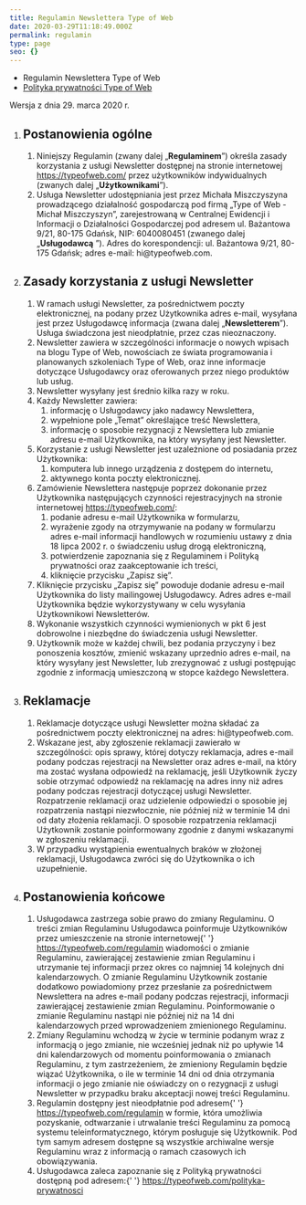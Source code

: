 ```yaml
---
title: Regulamin Newslettera Type of Web
date: 2020-03-29T11:18:49.000Z
permalink: regulamin
type: page
seo: {}
---
```


<ul>
  <li>Regulamin Newslettera Type of Web</li>
  <li>
    <a href="https://typeofweb.com/polityka-prywatnosci/">Polityka prywatności Type of Web</a>
  </li>
</ul>

Wersja z dnia 29. marca 2020 r.

<div class="regulations">
  <ol>
    <li>
      <h2>Postanowienia ogólne</h2>
      <ol>
        <li>
          Niniejszy Regulamin (zwany dalej „<b>Regulaminem</b>”) określa zasady korzystania z usługi Newsletter
          dostępnej na stronie internetowej <a href="https://typeofweb.com/">https://typeofweb.com/</a> przez
          użytkowników indywidualnych (zwanych dalej „<b>Użytkownikami</b>”).
        </li>
        <li>
          Usługa Newsletter udostępniania jest przez Michała Miszczyszyna prowadzącego działalność gospodarczą pod firmą
          „Type of Web - Michał Miszczyszyn”, zarejestrowaną w Centralnej Ewidencji i Informacji o Działalności
          Gospodarczej pod adresem ul. Bażantowa 9/21, 80-175 Gdańsk, NIP: 6040080451 (zwanego dalej „<b>Usługodawcą</b>
          ”). Adres do korespondencji: ul. Bażantowa 9/21, 80-175 Gdańsk; adres e-mail: hi@typeofweb.com.
        </li>
      </ol>
    </li>
    <li>
      <h2>Zasady korzystania z usługi Newsletter</h2>
      <ol>
        <li>
          W ramach usługi Newsletter, za pośrednictwem poczty elektronicznej, na podany przez Użytkownika adres e-mail,
          wysyłana jest przez Usługodawcę informacja (zwana dalej „<b>Newsletterem</b>”). Usługa świadczona jest
          nieodpłatnie, przez czas nieoznaczony.
        </li>
        <li>
          Newsletter zawiera w szczególności informacje o nowych wpisach na blogu Type of Web, nowościach ze świata
          programowania i planowanych szkoleniach Type of Web, oraz inne informacje dotyczące Usługodawcy oraz
          oferowanych przez niego produktów lub usług.
        </li>
        <li> Newsletter wysyłany jest średnio kilka razy w roku. </li>
        <li>
          Każdy Newsletter zawiera:
          <ol>
            <li> informację o Usługodawcy jako nadawcy Newslettera, </li>
            <li> wypełnione pole „Temat” określające treść Newslettera, </li>
            <li>
              informację o sposobie rezygnacji z Newslettera lub zmianie adresu e-mail Użytkownika, na który wysyłany
              jest Newsletter.
            </li>
          </ol>
        </li>
        <li>
          Korzystanie z usługi Newsletter jest uzależnione od posiadania przez Użytkownika:
          <ol>
            <li> komputera lub innego urządzenia z dostępem do internetu, </li>
            <li> aktywnego konta poczty elektronicznej. </li>
          </ol>
        </li>
        <li>
          Zamówienie Newslettera następuje poprzez dokonanie przez Użytkownika następujących czynności rejestracyjnych
          na stronie internetowej <a href="https://typeofweb.com/">https://typeofweb.com/</a>:
          <ol>
            <li> podanie adresu e-mail Użytkownika w formularzu, </li>
            <li>
              wyrażenie zgody na otrzymywanie na podany w formularzu adres e-mail informacji handlowych w rozumieniu
              ustawy z dnia 18 lipca 2002 r. o świadczeniu usług drogą elektroniczną,
            </li>
            <li> potwierdzenie zapoznania się z Regulaminem i Polityką prywatności oraz zaakceptowanie ich treści, </li>
            <li>kliknięcie przycisku „Zapisz się”.</li>
          </ol>
        </li>
        <li>
          Kliknięcie przycisku „Zapisz się” powoduje dodanie adresu e-mail Użytkownika do listy mailingowej Usługodawcy.
          Adres adres e-mail Użytkownika będzie wykorzystywany w celu wysyłania Użytkownikowi Newsletterów.
        </li>
        <li>
          Wykonanie wszystkich czynności wymienionych w pkt 6 jest dobrowolne i niezbędne do świadczenia usługi
          Newsletter.
        </li>
        <li>
          Użytkownik może w każdej chwili, bez podania przyczyny i bez ponoszenia kosztów, zmienić wskazany uprzednio
          adres e-mail, na który wysyłany jest Newsletter, lub zrezygnować z usługi postępując zgodnie z informacją
          umieszczoną w stopce każdego Newslettera.
        </li>
      </ol>
    </li>
    <li>
      <h2>Reklamacje</h2>
      <ol>
        <li>
          Reklamacje dotyczące usługi Newsletter można składać za pośrednictwem poczty elektronicznej na adres:
          hi@typeofweb.com.
        </li>
        <li>
          Wskazane jest, aby zgłoszenie reklamacji zawierało w szczególności: opis sprawy, której dotyczy reklamacja,
          adres e-mail podany podczas rejestracji na Newsletter oraz adres e-mail, na który ma zostać wysłana odpowiedź
          na reklamację, jeśli Użytkownik życzy sobie otrzymać odpowiedź na reklamację na adres inny niż adres podany
          podczas rejestracji dotyczącej usługi Newsletter. Rozpatrzenie reklamacji oraz udzielenie odpowiedzi o
          sposobie jej rozpatrzenia nastąpi niezwłocznie, nie później niż w terminie 14 dni od daty złożenia reklamacji.
          O sposobie rozpatrzenia reklamacji Użytkownik zostanie poinformowany zgodnie z danymi wskazanymi w zgłoszeniu
          reklamacji.
        </li>
        <li>
          W przypadku wystąpienia ewentualnych braków w złożonej reklamacji, Usługodawca zwróci się do Użytkownika o ich
          uzupełnienie.
        </li>
      </ol>
    </li>
    <li>
      <h2>Postanowienia końcowe</h2>
      <ol>
        <li>
          Usługodawca zastrzega sobie prawo do zmiany Regulaminu. O treści zmian Regulaminu Usługodawca poinformuje
          Użytkowników przez umieszczenie na stronie internetowej{' '}
          <a href="https://typeofweb.com/regulamin">https://typeofweb.com/regulamin</a> wiadomości o zmianie Regulaminu,
          zawierającej zestawienie zmian Regulaminu i utrzymanie tej informacji przez okres co najmniej 14 kolejnych dni
          kalendarzowych. O zmianie Regulaminu Użytkownik zostanie dodatkowo powiadomiony przez przesłanie za
          pośrednictwem Newslettera na adres e-mail podany podczas rejestracji, informacji zawierającej zestawienie
          zmian Regulaminu. Poinformowanie o zmianie Regulaminu nastąpi nie później niż na 14 dni kalendarzowych przed
          wprowadzeniem zmienionego Regulaminu.
        </li>
        <li>
          Zmiany Regulaminu wchodzą w życie w terminie podanym wraz z informacją o jego zmianie, nie wcześniej jednak
          niż po upływie 14 dni kalendarzowych od momentu poinformowania o zmianach Regulaminu, z tym zastrzeżeniem, że
          zmieniony Regulamin będzie wiązać Użytkownika, o ile w terminie 14 dni od dnia otrzymania informacji o jego
          zmianie nie oświadczy on o rezygnacji z usługi Newsletter w przypadku braku akceptacji nowej treści
          Regulaminu.
        </li>
        <li>
          Regulamin dostępny jest nieodpłatnie pod adresem{' '}
          <a href="https://typeofweb.com/regulamin">https://typeofweb.com/regulamin</a> w formie, która umożliwia
          pozyskanie, odtwarzanie i utrwalanie treści Regulaminu za pomocą systemu teleinformatycznego, którym posługuje
          się Użytkownik. Pod tym samym adresem dostępne są wszystkie archiwalne wersje Regulaminu wraz z informacją o
          ramach czasowych ich obowiązywania.
        </li>
        <li>
          Usługodawca zaleca zapoznanie się z Polityką prywatności dostępną pod adresem:{' '}
          <a href="https://typeofweb.com/polityka-prywatnosci">https://typeofweb.com/polityka-prywatnosci</a>
        </li>
      </ol>
    </li>
  </ol>
</div>
